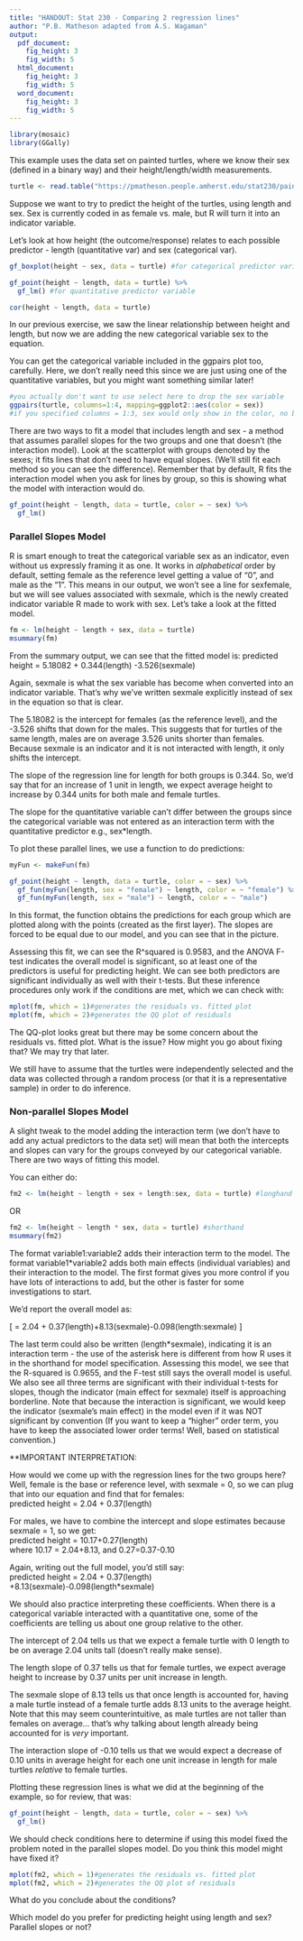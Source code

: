 ```yaml
---
title: "HANDOUT: Stat 230 - Comparing 2 regression lines"
author: "P.B. Matheson adapted from A.S. Wagaman"
output:
  pdf_document:
    fig_height: 3
    fig_width: 5
  html_document:
    fig_height: 3
    fig_width: 5
  word_document:
    fig_height: 3
    fig_width: 5
---
```



```r
library(mosaic)
library(GGally)
```

This example uses the data set on painted turtles, where we know their sex (defined in a binary way) and their height/length/width measurements. 

```r
turtle <- read.table("https://pmatheson.people.amherst.edu/stat230/paintedturtle.txt", header = TRUE)
```

Suppose we want to try to predict the height of the turtles, using length and sex. Sex is currently coded in as female vs. male, but R will turn it into an indicator variable. 

Let's look at how height (the outcome/response) relates to each possible predictor - length (quantitative var) and sex (categorical var).

```r
gf_boxplot(height ~ sex, data = turtle) #for categorical predictor variable

gf_point(height ~ length, data = turtle) %>%
  gf_lm() #for quantitative predictor variable

cor(height ~ length, data = turtle)
```

In our previous exercise, we saw the linear relationship between height and length, but now we are adding the new categorical variable sex to the equation. 

You can get the categorical variable included in the ggpairs plot too, carefully. Here, we don't really need this since we are just using one of the quantitative variables, but you might want something similar later!

```r
#you actually don't want to use select here to drop the sex variable
ggpairs(turtle, columns=1:4, mapping=ggplot2::aes(color = sex))
#if you specified columns = 1:3, sex would only show in the color, no boxplots, etc. 
```

There are two ways to fit a model that includes length and sex - a method that assumes parallel slopes for the two groups and one that doesn't (the interaction model). Look at the scatterplot with groups denoted by the sexes; it fits lines that don't need to have equal slopes. (We'll still fit each method so you can see the difference). Remember that by default, R fits the interaction model when you ask for lines by group, so this is showing what the model with interaction would do. 

```r
gf_point(height ~ length, data = turtle, color = ~ sex) %>%
  gf_lm()
```

### Parallel Slopes Model

R is smart enough to treat the categorical variable sex as an indicator, even without us expressly framing it as one. It works in *alphabetical* order by default, setting female as the reference level getting a value of "0", and male as the "1". This means in our output, we won't see a line for sexfemale, but we will see values associated with sexmale, which is the newly created indicator variable R made to work with sex. Let's take a look at the fitted model.  

```r
fm <- lm(height ~ length + sex, data = turtle)
msummary(fm)
```

From the summary output, we can see that the fitted model is:
predicted height = 5.18082 + 0.344(length) -3.526(sexmale)

Again, sexmale is what the sex variable has become when converted into an indicator variable. That's why we've written sexmale explicitly instead of sex in the equation so that is clear. 

The 5.18082 is the intercept for females (as the reference level), and the -3.526 shifts that down for the males.  This suggests that for turtles of the same length, males are on average 3.526 units shorter than females. Because sexmale is an indicator and it is not interacted with length, it only shifts the intercept.

The slope of the regression line for length for both groups is 0.344. So, we'd say that for an increase of 1 unit in length, we expect average height to increase by 0.344 units for both male and female turtles. 

The slope for the quantitative variable can't differ between the groups since the categorical variable was not entered as an interaction term with the quantitative predictor e.g., sex*length. 

To plot these parallel lines, we use a function to do predictions:

```r
myFun <- makeFun(fm)

gf_point(height ~ length, data = turtle, color = ~ sex) %>%
  gf_fun(myFun(length, sex = "female") ~ length, color = ~ "female") %>%
  gf_fun(myFun(length, sex = "male") ~ length, color = ~ "male")
```

In this format, the function obtains the predictions for each group which are plotted along with the points (created as the first layer).  The slopes are forced to be equal due to our model, and you can see that in the picture. 

Assessing this fit, we can see the R^squared is 0.9583, and the ANOVA F-test indicates the overall model is significant, so at least one of the predictors is useful for predicting height. We can see both predictors are significant individually as well with their t-tests. But these inference procedures only work if the conditions are met, which we can check with:

```r
mplot(fm, which = 1)#generates the residuals vs. fitted plot 
mplot(fm, which = 2)#generates the QQ plot of residuals
```

The QQ-plot looks great but there may be some concern about the residuals vs. fitted plot. What is the issue? How might you go about fixing that? We may try that later. 

We still have to assume that the turtles were independently selected and the data was collected through a random process (or that it is a representative sample) in order to do inference. 

### Non-parallel Slopes Model

A slight tweak to the model adding the interaction term (we don't have to add any actual predictors to the data set) will mean that both the intercepts and slopes can vary for the groups conveyed by our categorical variable. There are two ways of fitting this model.

You can either do:
```r
fm2 <- lm(height ~ length + sex + length:sex, data = turtle) #longhand
```

OR
```r
fm2 <- lm(height ~ length * sex, data = turtle) #shorthand
msummary(fm2)
```

The format variable1:variable2 adds their interaction term to the model. The format variable1*variable2 adds both main effects (individual variables) and their interaction to the model. The first format gives you more control if you have lots of interactions to add, but the other is faster for some investigations to start. 

We'd report the overall model as:

\[
\hat{height} = 2.04 + 0.37(length)+8.13(sexmale)-0.098(length:sexmale)
\]

The last term could also be written (length*sexmale), indicating it is an interaction term - the use of the asterisk here is different from how R uses it in the shorthand for model specification. 
Assessing this model, we see that the R-squared is 0.9655, and the F-test still says the overall model is useful. We also see all three terms are significant with their individual t-tests for slopes, though the indicator (main effect for sexmale) itself is approaching borderline. Note that because the interaction is significant, we would keep the indicator (sexmale's main effect) in the model even if it was NOT significant by convention (If you want to keep a "higher" order term, you have to keep the associated lower order terms! Well, based on statistical convention.)

**IMPORTANT INTERPRETATION:

How would we come up with the regression lines for the two groups here? Well, female is the base or reference level, with sexmale = 0, so we can plug that into our equation and find that for females:  
predicted height = 2.04 + 0.37(length)  

For males, we have to combine the intercept and slope estimates because sexmale = 1, so we get:  
predicted height = 10.17+0.27(length)  
where 10.17 = 2.04+8.13, and 0.27=0.37-0.10  

Again, writing out the full model, you'd still say:  
predicted height = 2.04 + 0.37(length) +8.13(sexmale)-0.098(length*sexmale)  

We should also practice interpreting these coefficients. When there is a categorical variable interacted with a quantitative one, some of the coefficients are telling us about one group relative to the other.  

The intercept of 2.04 tells us that we expect a female turtle with 0 length to be on average 2.04 units tall (doesn't really make sense).  

The length slope of 0.37 tells us that for female turtles, we expect average height to increase by 0.37 units per unit increase in length.   

The sexmale slope of 8.13 tells us that once length is accounted for, having a male turtle instead of a female turtle adds 8.13 units to the average height. Note that this may seem counterintuitive, as male turtles are not taller than females on average... that's why talking about length already being accounted for is *very* important.  

The interaction slope of -0.10 tells us that we would expect a decrease of 0.10 units in average height for each one unit increase in length for male turtles *relative* to female turtles.   

Plotting these regression lines is what we did at the beginning of the example, so for review, that was:

```r
gf_point(height ~ length, data = turtle, color = ~ sex) %>%
  gf_lm()
```

We should check conditions here to determine if using this model fixed the problem noted in the parallel slopes model. Do you think this model might have fixed it?

```r
mplot(fm2, which = 1)#generates the residuals vs. fitted plot 
mplot(fm2, which = 2)#generates the QQ plot of residuals
```

What do you conclude about the conditions?

Which model do you prefer for predicting height using length and sex? Parallel slopes or not?
